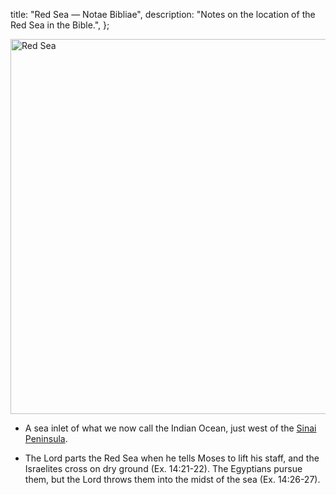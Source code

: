   title: "Red Sea — Notae Bibliae",
  description: "Notes on the location of the Red Sea in the Bible.",
};

<Initial text="Red Sea" />

<Image
  className="sepia rounded"
  src="/places/red_sea.jpg"
  alt="Red Sea"
  width="600"
  height="600"
/>

- A sea inlet of what we now call the Indian Ocean, just west of the [Sinai Peninsula](/places/old-testament/exodus/mount-sinai).

- The Lord parts the Red Sea when he tells Moses to lift his staff, and the Israelites cross on dry ground (Ex. 14:21-22). The Egyptians pursue them, but the Lord throws them into the midst of the sea (Ex. 14:26-27).
